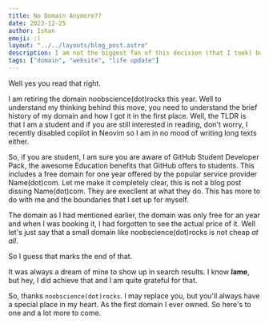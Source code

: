 ```yaml
---
title: No Domain Anymore??
date: 2023-12-25
author: Ishan
emoji: :(
layout: "../../layouts/blog_post.astro"
description: I am not the biggest fan of this decision (that I took) but well
tags: ["domain", "website", "life update"]
---
```


Well yes you read that right.

I am retiring the domain noobscience(dot)rocks this year. Well to understand my thinking behind this move, you need to understand the brief history of my domain and how I got it in the first place.
Well, the TLDR is that I am a student and if you are still interested in reading, don't worry, I recently disabled copilot in Neovim so I am in no mood of writing long texts either.

So, if you are student, I am sure you are aware of GitHub Student Developer Pack, the awesome Education benefits that GitHub offers to students.
This includes a free domain for one year offered by the popular service provider Name(dot)com.
Let me make it completely clear, this is not a blog post dissing Name(dot)com. They are execllent at what they do. This has more to do with me and the boundaries that I set up for myself.

The domain as I had mentioned earlier, the domain was only free for an year and when I was booking it, I had forgotten to see the actual price of it.
Well let's just say that a small domain like noobscience(dot)rocks is not cheap *at all*.

So I guess that marks the end of that. 

It was always a dream of mine to show up in search results. I know **lame**, but hey, I did achieve that and I am quite grateful for that.

So, thanks `noobscience(dot)rocks`. I may replace you, but you'll always have a special place in my heart.
As the first domain I ever owned.
So here's to one and a lot more to come.
